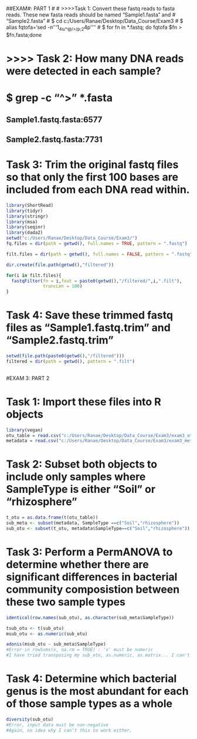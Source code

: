 

##EXAM#: PART 1
# <Bash>
# >>>>Task 1: Convert these fastq reads to fasta reads. These new fasta reads should be named "Sample1.fasta" and 
# "Sample2.fasta"
# $ cd c:/Users/Ranae/Desktop/Data_Course/Exam3
# $ alias fqtofa='sed -n '\''1~4s/^@/>/p;2~4p'\'''
# $ for fn in *.fastq; do fqtofa $fn > $fn.fasta;done


# >>>> Task 2: How many DNA reads were detected in each sample?
# $ grep -c "^>" *.fasta
## Sample1.fastq.fasta:6577
## Sample2.fastq.fasta:7731

# Task 3: Trim the original fastq files so that only the first 100 bases are included from each DNA read within.

```r
library(ShortRead)
library(tidyr)
library(stringr)
library(msa)
library(seqinr)
library(dada2)
setwd("c:/Users/Ranae/Desktop/Data_Course/Exam3/")
fq.files = dir(path = getwd(), full.names = TRUE, pattern = ".fastq")

filt.files = dir(path = getwd(), full.names = FALSE, pattern = ".fastq")

dir.create(file.path(getwd(),"filtered"))

for(i in filt.files){
  fastqFilter(fn = i,fout = paste0(getwd(),"/filtered/",i,".filt"),
              truncLen = 100)
}
```  
  
# Task 4: Save these trimmed fastq files as "Sample1.fastq.trim" and "Sample2.fastq.trim"  

```r

setwd(file.path(paste0(getwd(),"/filtered")))
filtered = dir(path = getwd(), pattern = ".filt")
  
```

#EXAM 3: PART 2

# Task 1: Import these files into R objects
```r
library(vegan)
otu_table = read.csv("c:/Users/Ranae/Desktop/Data_Course/Exam3/exam3_otu_table.csv", row.names = 1)
metadata = read.csv("c:/Users/Ranae/Desktop/Data_Course/Exam3/exam3_metadata.csv", row.names = 1)
```

# Task 2: Subset both objects to include only samples where SampleType is either "Soil" or "rhizosphere"

```r
t_otu = as.data.frame(t(otu_table))
sub_meta <- subset(metadata, SampleType ==c("Soil","rhizosphere"))
sub_otu <- subset(t_otu, metadata$SampleType==c("Soil","rhizosphere"))
```

# Task 3: Perform a PermANOVA to determine whether there are significant differences in bacterial community composistion between these two sample types

```r
identical(row.names(sub_otu), as.character(sub_meta$SampleType))

tsub_otu <- t(sub_otu)
msub_otu <- as.numeric(sub_otu)

adonis(msub_otu ~ sub_meta$SampleType)
#Error in rowSums(x, na.rm = TRUE) : 'x' must be numeric
#I have tried transposing my sub_otu, as.numeric, as.matrix... I can't seem to get this to work. 

```
# Task 4: Determine which bacterial genus is the most abundant for each of those sample types as a whole

```r
diversity(sub_otu)
#Error, input data must be non-negative
#Again, no idea why I can't this to work either. 
```
